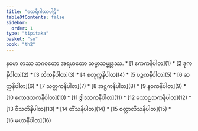 ```yaml
---
title: "ထေရီဂါထာပါဠိ"
tableOfContents: false
sidebar:
  order: 1
type: "tipitaka"
basket: "su"
book: "th2"
---
```


<Paragraph number="1" type="center" book="th2">
နမော တဿ ဘဂဝတော အရဟတော သမ္မာသမ္ဗုဒ္ဓဿ.

</Paragraph>

<TableOfContents book="th2">
* [1 ဧကကနိပါတ](1)
* [2 ဒုကနိပါတ](2)
* [3 တိကနိပါတ](3)
* [4 စတုက္ကနိပါတ](4)
* [5 ပဉ္စကနိပါတ](5)
* [6 ဆက္ကနိပါတ](6)
* [7 သတ္တကနိပါတ](7)
* [8 အဋ္ဌကနိပါတ](8)
* [9 နဝကနိပါတ](9)
* [10 ဧကာဒသကနိပါတ](10)
* [11 ဒွါဒသကနိပါတ](11)
* [12 သောဠသကနိပါတ](12)
* [13 ဝီသတိနိပါတ](13)
* [14 တိံသနိပါတ](14)
* [15 စတ္တာလီသနိပါတ](15)
* [16 မဟာနိပါတ](16)
</TableOfContents>
